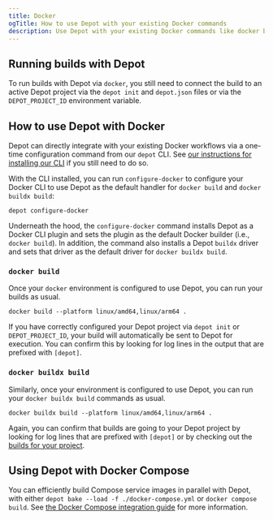 ```yaml
---
title: Docker
ogTitle: How to use Depot with your existing Docker commands
description: Use Depot with your existing Docker commands like docker build, docker buildx build, and docker compose build, with our depot configure-docker command.
---
```


## Running builds with Depot

To run builds with Depot via `docker`, you still need to connect the build to an active Depot project via the `depot init` and `depot.json` files or via the `DEPOT_PROJECT_ID` environment variable.

## How to use Depot with Docker

Depot can directly integrate with your existing Docker workflows via a one-time configuration command from our `depot` CLI. See [our instructions for installing our CLI](/docs/cli/installation) if you still need to do so.

With the CLI installed, you can run `configure-docker` to configure your Docker CLI to use Depot as the default handler for `docker build` and `docker buildx build`:

```shell
depot configure-docker
```

Underneath the hood, the `configure-docker` command installs Depot as a Docker CLI plugin and sets the plugin as the default Docker builder (i.e., `docker build`). In addition, the command also installs a Depot `buildx` driver and sets that driver as the default driver for `docker buildx build`.

### `docker build`

Once your `docker` environment is configured to use Depot, you can run your builds as usual.

```shell
docker build --platform linux/amd64,linux/arm64 .
```

If you have correctly configured your Depot project via `depot init` or `DEPOT_PROJECT_ID`, your build will automatically be sent to Depot for execution. You can confirm this by looking for log lines in the output that are prefixed with `[depot]`.

### `docker buildx build`

Similarly, once your environment is configured to use Depot, you can run your `docker buildx build` commands as usual.

```shell
docker buildx build --platform linux/amd64,linux/arm64 .
```

Again, you can confirm that builds are going to your Depot project by looking for log lines that are prefixed with `[depot]` or by checking out the [builds for your project](/orgs).

## Using Depot with Docker Compose

You can efficiently build Compose service images in parallel with Depot, with either `depot bake --load -f ./docker-compose.yml` or `docker compose build`. See [the Docker Compose integration guide](/docs/guides/docker-compose) for more information.
